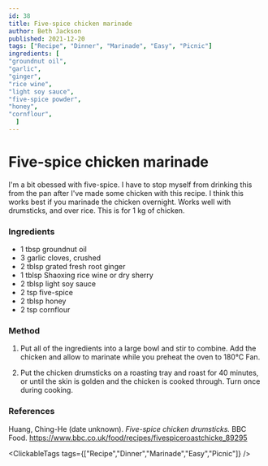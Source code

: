 ```yaml
---
id: 38
title: Five-spice chicken marinade
author: Beth Jackson
published: 2021-12-20
tags: ["Recipe", "Dinner", "Marinade", "Easy", "Picnic"]
ingredients: [
"groundnut oil",
"garlic",
"ginger",
"rice wine",
"light soy sauce",
"five-spice powder",
"honey",
"cornflour",
  ]
---
```


# Five-spice chicken marinade

<BlogTextWrapper>

I'm a bit obessed with five-spice. I have to stop myself from drinking this from the pan after I've made some chicken with this recipe. I think this works best if you marinade the chicken overnight. Works well with drumsticks, and over rice. This is for 1 kg of chicken.

</BlogTextWrapper>

<BlogTextWrapper>

### Ingredients

- 1 tbsp groundnut oil
- 3 garlic cloves, crushed
- 2 tblsp grated fresh root ginger
- 1 tblsp Shaoxing rice wine or dry sherry
- 2 tblsp light soy sauce
- 2 tsp five-spice
- 2 tblsp honey
- 2 tsp cornflour

</BlogTextWrapper>

<BlogTextWrapper>

### Method

1. Put all of the ingredients into a large bowl and stir to combine. Add the chicken and allow to marinate while you preheat the oven to 180°C Fan.

2. Put the chicken drumsticks on a roasting tray and roast for 40 minutes, or until the skin is golden and the chicken is cooked through. Turn once during cooking.

<Timer inputHours={0} inputMinutes={40} inputSeconds={0} />

</BlogTextWrapper>

<BlogTextWrapper>

### References

Huang, Ching-He (date unknown). _Five-spice chicken drumsticks._ BBC Food. https://www.bbc.co.uk/food/recipes/fivespiceroastchicke_89295

</BlogTextWrapper>

<ClickableTags tags={["Recipe","Dinner","Marinade","Easy","Picnic"]} />
